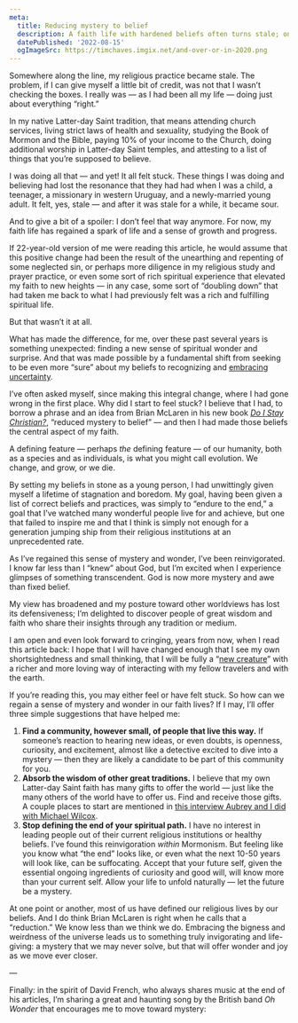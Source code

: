 ```yaml
---
meta:
  title: Reducing mystery to belief
  description: A faith life with hardened beliefs often turns stale; one that embraces mystery and wonder can be life-giving.
  datePublished: '2022-08-15'
  ogImageSrc: https://timchaves.imgix.net/and-over-or-in-2020.png
---
```



Somewhere along the line, my religious practice became stale. The problem, if I can give myself a little bit of credit, was not that I wasn’t checking the boxes. I really was — as I had been all my life — doing just about everything “right.”

In my native Latter-day Saint tradition, that means attending church services, living strict laws of health and sexuality, studying the Book of Mormon and the Bible, paying 10% of your income to the Church, doing additional worship in Latter-day Saint temples, and attesting to a list of things that you’re supposed to believe.

I was doing all that — and yet! It all felt stuck. These things I was doing and believing had lost the resonance that they had had when I was a child, a teenager, a missionary in western Uruguay, and a newly-married young adult. It felt, yes, stale — and after it was stale for a while, it became sour.

And to give a bit of a spoiler: I don’t feel that way anymore. For now, my faith life has regained a spark of life and a sense of growth and progress.

If 22-year-old version of me were reading this article, he would assume that this positive change had been the result of the unearthing and repenting of some neglected sin, or perhaps more diligence in my religious study and prayer practice, or even some sort of rich spiritual experience that elevated my faith to new heights — in any case, some sort of “doubling down” that had taken me back to what I had previously felt was a rich and fulfilling spiritual life.

But that wasn’t it at all.

What has made the difference, for me, over these past several years is something unexpected: finding a new sense of spiritual wonder and surprise. And that was made possible by a fundamental shift from seeking to be even more “sure” about my beliefs to recognizing and [embracing uncertainty](https://timchaves.com/articles/knowledge-vs-belief).

I’ve often asked myself, since making this integral change, where I had gone wrong in the first place. Why did I start to feel stuck? I believe that I had, to borrow a phrase and an idea from Brian McLaren in his new book _[Do I Stay Christian?](https://www.amazon.com/Do-Stay-Christian-Disappointed-Disillusioned/)_, “reduced mystery to belief” — and then I had made those beliefs the central aspect of my faith.

A defining feature — perhaps _the_ defining feature — of our humanity, both as a species and as individuals, is what you might call evolution. We change, and grow, or we die.

By setting my beliefs in stone as a young person, I had unwittingly given myself a lifetime of stagnation and boredom. My goal, having been given a list of correct beliefs and practices, was simply to “endure to the end,” a goal that I’ve watched many wonderful people live for and achieve, but one that failed to inspire me and that I think is simply not enough for a generation jumping ship from their religious institutions at an unprecedented rate.

As I’ve regained this sense of mystery and wonder, I’ve been reinvigorated. I know far less than I “knew” about God, but I’m excited when I experience glimpses of something transcendent. God is now more mystery and awe than fixed belief.

My view has broadened and my posture toward other worldviews has lost its defensiveness; I’m delighted to discover people of great wisdom and faith who share their insights through any tradition or medium.

I am open and even look forward to cringing, years from now, when I read this article back: I hope that I will have changed enough that I see my own shortsightedness and small thinking, that I will be fully a “[new creature](https://biblehub.com/kjv/2_corinthians/5.htm)” with a richer and more loving way of interacting with my fellow travelers and with the earth.

If you’re reading this, you may either feel or have felt stuck. So how can we regain a sense of mystery and wonder in our faith lives? If I may, I’ll offer three simple suggestions that have helped me:

1. **Find a community, however small, of people that live this way.** If someone’s reaction to hearing new ideas, or even doubts, is openness, curiosity, and excitement, almost like a detective excited to dive into a mystery — then they are likely a candidate to be part of this community for you.
2. **Absorb the wisdom of other great traditions.** I believe that my own Latter-day Saint faith has many gifts to offer the world — just like the many others of the world have to offer us. Find and receive those gifts. A couple places to start are mentioned in [this interview Aubrey and I did with Michael Wilcox](https://www.youtube.com/watch?v=S_xmLBfPZMs).
3. **Stop defining the end of your spiritual path.** I have no interest in leading people out of their current religious institutions or healthy beliefs. I’ve found this reinvigoration _within_ Mormonism. But feeling like you know what “the end” looks like, or even what the next 10-50 years will look like, can be suffocating. Accept that your future self, given the essential ongoing ingredients of curiosity and good will, will know more than your current self. Allow your life to unfold naturally — let the future be a mystery.

At one point or another, most of us have defined our religious lives by our beliefs. And I do think Brian McLaren is right when he calls that a “reduction.” We know less than we think we do. Embracing the bigness and weirdness of the universe leads us to something truly invigorating and life-giving: a mystery that we may never solve, but that will offer wonder and joy as we move ever closer.

—

Finally: in the spirit of David French, who always shares music at the end of his articles, I’m sharing a great and haunting song by the British band _Oh Wonder_ that encourages me to move toward mystery:

<YouTube url="https://www.youtube.com/watch?v=zyyJF_rbaqg" />
